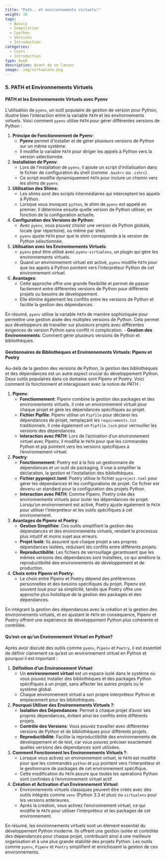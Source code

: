 ```yaml
---
title: "Path.. et environnements virtuels!"
weight: 10
tags:
  - Basics
  - Compilation
  - Cpython
  - Versions
  - Introduction
categories:
  - Cours
  - Introduction
type: book
description: Avant de se lancer
image: .img/virtualenv.png
---
```


### 5. PATH et Environnements Virtuels

#### PATH et les Environnements Virtuels avec Pyenv

L'utilisation de `pyenv`, un outil populaire de gestion de version pour Python, illustre bien l'interaction entre la variable `PATH` et les environnements virtuels. Voici comment `pyenv` utilise `PATH` pour gérer différentes versions de Python :

1. **Principe de Fonctionnement de Pyenv**:
   - **Pyenv** permet d'installer et de gérer plusieurs versions de Python sur un même système.
   - Il modifie la variable `PATH` pour diriger les appels à Python vers la version sélectionnée.

2. **Installation de Pyenv**:
   - Lors de l'installation de `pyenv`, il ajoute un script d'initialisation dans le fichier de configuration du shell (comme `.bashrc` ou `.zshrc`).
   - Ce script modifie dynamiquement `PATH` pour inclure un chemin vers les shims de `pyenv`.

3. **Utilisation des Shims**:
   - Les shims sont des scripts intermédiaires qui interceptent les appels à Python.
   - Lorsque vous invoquez `python`, le shim de `pyenv` est appelé en premier. Il détermine ensuite quelle version de Python utiliser, en fonction de la configuration actuelle.

4. **Configuration des Versions de Python**:
   - Avec `pyenv`, vous pouvez choisir une version de Python globale, locale (par répertoire), ou même par shell.
   - `pyenv` ajuste `PATH` pour que le shim corresponde à la version de Python sélectionnée.

5. **Utilisation avec les Environnements Virtuels**:
   - `pyenv` peut être utilisé avec `pyenv-virtualenv`, un plugin qui gère les environnements virtuels.
   - Quand un environnement virtuel est activé, `pyenv` modifie `PATH` pour que les appels à Python pointent vers l'interpréteur Python de cet environnement virtuel.

6. **Avantages**:
   - Cette approche offre une grande flexibilité et permet de passer facilement entre différentes versions de Python pour différents projets ou besoins de développement.
   - Elle élimine également les conflits entre les versions de Python et facilite la gestion des dépendances.

En résumé, `pyenv` utilise la variable `PATH` de manière sophistiquée pour permettre une gestion aisée des multiples versions de Python. Cela permet aux développeurs de travailler sur plusieurs projets avec différentes exigences de version Python sans conflit ni complication.
   - **Gestion des Environnements**: Comment gérer plusieurs versions de Python et bibliothèques.

#### Gestionnaires de Bibliothèques et Environnements Virtuels: Pipenv et Poetry

Au-delà de la gestion des versions de Python, la gestion des bibliothèques et des dépendances est un autre aspect crucial du développement Python. Deux outils populaires dans ce domaine sont Pipenv et Poetry. Voici comment ils fonctionnent et interagissent avec la notion de PATH :

1. **Pipenv**:
   - **Fonctionnement**: Pipenv combine la gestion des packages et des environnements virtuels. Il crée un environnement virtuel pour chaque projet et gère les dépendances spécifiques au projet.
   - **Fichier Pipfile**: Pipenv utilise un `Pipfile` pour déclarer les dépendances de projet, remplaçant les `requirements.txt` traditionnels. Il crée également un `Pipfile.lock` pour verrouiller les versions des dépendances.
   - **Interaction avec PATH**: Lors de l'activation d'un environnement virtuel avec Pipenv, il modifie le `PATH` pour que les commandes Python et pip pointent vers les versions spécifiques à l'environnement virtuel.

2. **Poetry**:
   - **Fonctionnement**: Poetry est à la fois un gestionnaire de dépendances et un outil de packaging. Il vise à simplifier la déclaration, la gestion et l'installation des bibliothèques.
   - **Fichier pyproject.toml**: Poetry utilise le fichier `pyproject.toml` pour gérer les dépendances et les configurations de projet. Ce fichier est devenu un standard pour la configuration des projets Python.
   - **Interaction avec PATH**: Comme Pipenv, Poetry crée des environnements virtuels pour isoler les dépendances de projet. Lorsqu'un environnement est activé, Poetry ajuste également le `PATH` pour utiliser l'interpréteur et les outils spécifiques à cet environnement.

3. **Avantages de Pipenv et Poetry**:
   - **Gestion Simplifiée**: Ces outils simplifient la gestion des dépendances et des environnements virtuels, rendant le processus plus intuitif et moins sujet aux erreurs.
   - **Projet Isolé**: Ils assurent que chaque projet a ses propres dépendances isolées, réduisant les conflits entre différents projets.
   - **Reproductibilité**: Les fichiers de verrouillage garantissent que les mêmes versions des dépendances sont installées, ce qui améliore la reproductibilité des environnements de développement et de production.

4. **Choix entre Pipenv et Poetry**:
   - Le choix entre Pipenv et Poetry dépend des préférences personnelles et des besoins spécifiques du projet. Pipenv est souvent loué pour sa simplicité, tandis que Poetry offre une approche plus holistique de la gestion des packages et des dépendances.

En intégrant la gestion des dépendances avec la création et la gestion des environnements virtuels, et en ajustant le `PATH` en conséquence, Pipenv et Poetry offrent une expérience de développement Python plus cohérente et contrôlée.

#### Qu'est-ce qu'un Environnement Virtuel en Python?

Après avoir discuté des outils comme `pyenv`, `Pipenv` et `Poetry`, il est essentiel de définir clairement ce qu'est un environnement virtuel en Python et pourquoi il est important :

1. **Définition d'un Environnement Virtuel**:
   - Un **environnement virtuel** est un espace isolé dans le système où vous pouvez installer des bibliothèques et des packages Python spécifiques à un projet, sans affecter les autres projets ou le système global.
   - Chaque environnement virtuel a son propre interpréteur Python et emplacement pour les bibliothèques.

2. **Pourquoi Utiliser des Environnements Virtuels ?**:
   - **Isolation des Dépendances**: Permet à chaque projet d'avoir ses propres dépendances, évitant ainsi les conflits entre différents projets.
   - **Contrôle des Versions**: Vous pouvez travailler avec différentes versions de Python et de bibliothèques pour différents projets.
   - **Reproductibilité**: Facilite la reproductibilité des environnements de développement et de test, car vous pouvez préciser exactement quelles versions des dépendances sont utilisées.

3. **Comment Fonctionnent les Environnements Virtuels ?**:
   - Lorsque vous activez un environnement virtuel, le `PATH` est modifié pour que les commandes `python` et `pip` pointent vers l'interpréteur et le gestionnaire de packages de cet environnement spécifique.
   - Cette modification du `PATH` assure que toutes les opérations Python sont confinées à l'environnement virtuel actif.

4. **Création et Activation d'un Environnement Virtuel**:
   - Environnements virtuels classiques peuvent être créés avec des outils intégrés comme `venv` (Python 3.3 et plus) ou `virtualenv` pour les versions antérieures.
   - Après la création, vous activez l'environnement virtuel, ce qui modifie le `PATH` pour utiliser l'interpréteur et les packages de cet environnement.

En résumé, les environnements virtuels sont un élément essentiel du développement Python moderne. Ils offrent une gestion isolée et contrôlée des dépendances pour chaque projet, contribuant ainsi à une meilleure organisation et à une plus grande stabilité des projets Python. Les outils comme `pyenv`, `Pipenv` et `Poetry` simplifient et enrichissent la gestion de ces environnements.